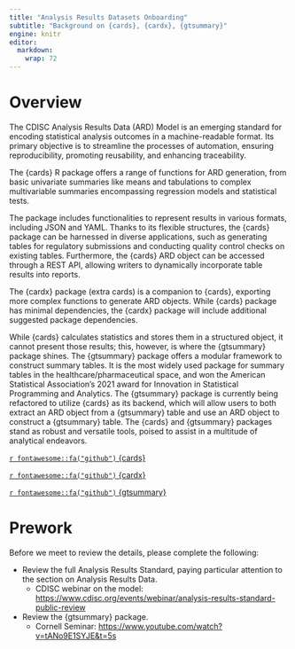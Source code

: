 ```yaml
---
title: "Analysis Results Datasets Onboarding"
subtitle: "Background on {cards}, {cardx}, {gtsummary}"
engine: knitr
editor: 
  markdown: 
    wrap: 72
---
```



# Overview

The CDISC Analysis Results Data (ARD) Model is an emerging standard for encoding statistical analysis outcomes in a machine-readable format. Its primary objective is to streamline the processes of automation, ensuring reproducibility, promoting reusability, and enhancing traceability.

The {cards} R package offers a range of functions for ARD generation, from basic univariate summaries like means and tabulations to complex multivariable summaries encompassing regression models and statistical tests.

The package includes functionalities to represent results in various formats, including JSON and YAML. Thanks to its flexible structures, the {cards} package can be harnessed in diverse applications, such as generating tables for regulatory submissions and conducting quality control checks on existing tables. Furthermore, the {cards} ARD object can be accessed through a REST API, allowing writers to dynamically incorporate table results into reports.

The {cardx} package (extra cards) is a companion to {cards}, exporting more complex functions to generate ARD objects.
While {cards} package has minimal dependencies, the {cardx} package will include additional suggested package dependencies.

While {cards} calculates statistics and stores them in a structured object, it cannot present those results; this, however, is where the {gtsummary} package shines. The {gtsummary} package offers a modular framework to construct summary tables. It is the most widely used package for summary tables in the healthcare/pharmaceutical space, and won the American Statistical Association's 2021 award for Innovation in Statistical Programming and Analytics. The {gtsummary} package is currently being refactored to utilize {cards} as its backend, which will allow users to both extract an ARD object from a {gtsummary} table and use an ARD object to construct a {gtsummary} table. The {cards} and {gtsummary} packages stand as robust and versatile tools, poised to assist in a multitude of analytical endeavors.

[`r fontawesome::fa("github")` {cards}](https://github.com/insightsengineering/cards)

[`r fontawesome::fa("github")` {cardx}](https://github.com/insightsengineering/cardx)

[`r fontawesome::fa("github")` {gtsummary}](https://github.com/ddsjoberg/gtsummary)

# Prework

Before we meet to review the details, please complete the following:

- Review the full Analysis Results Standard, paying particular attention to the section on Analysis Results Data.
  - CDISC webinar on the model: [https://www.cdisc.org/events/webinar/analysis-results-standard-public-review](https://www.cdisc.org/events/webinar/analysis-results-standard-public-review)
  
- Review the {gtsummary} package.
  - Cornell Seminar: [https://www.youtube.com/watch?v=tANo9E1SYJE&t=5s](https://www.youtube.com/watch?v=tANo9E1SYJE&t=5s)



